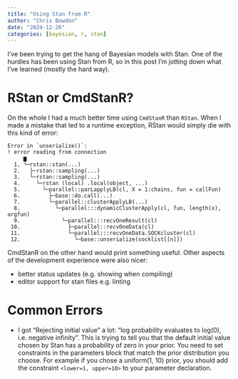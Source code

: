 ```yaml
---
title: "Using Stan from R"
author: "Chris Bowdon"
date: "2024-12-26"
categories: [bayesian, r, stan]
---
```


I've been trying to get the hang of Bayesian models with Stan. One of the hurdles has been using Stan from R, so in this post I'm jotting down what I've learned (mostly the hard way).

# RStan or CmdStanR?

On the whole I had a much better time using `CmdStanR` than `RStan`. When I made a mistake that led to a runtime exception, RStan would simply die with this kind of error:

```
Error in `unserialize()`:
! error reading from connection
     ▆
  1. └─rstan::stan(...)
  2.   ├─rstan::sampling(...)
  3.   └─rstan::sampling(...)
  4.     └─rstan (local) .local(object, ...)
  5.       └─parallel::parLapplyLB(cl, X = 1:chains, fun = callFun)
  6.         ├─base::do.call(...)
  7.         └─parallel::clusterApplyLB(...)
  8.           └─parallel:::dynamicClusterApply(cl, fun, length(x), argfun)
  9.             └─parallel:::recvOneResult(cl)
 10.               ├─parallel::recvOneData(cl)
 11.               └─parallel:::recvOneData.SOCKcluster(cl)
 12.                 └─base::unserialize(socklist[[n]])
 ```

CmdStanR on the other hand would print something useful. Other aspects of the development experience were also nicer:

- better status updates (e.g. showing when compiling)
- editor support for stan files e.g. linting

# Common Errors

- I got "Rejecting initial value" a lot: "log probability evaluates to log(0), i.e. negative infinity". This is trying to tell you that the default initial value chosen by Stan has a probability of zero in your prior. You need to set constraints in the parameters block that match the prior distribution you choose. For example if you chose a uniform(1, 10) prior, you should add the constraint `<lower=1, upper=10>` to your parameter declaration.